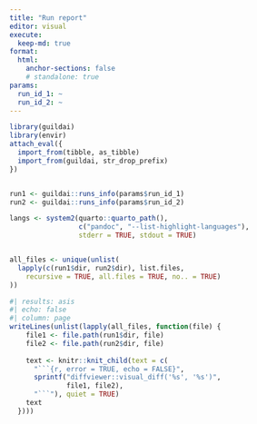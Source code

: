 ```yaml
---
title: "Run report"
editor: visual
execute:
  keep-md: true
format:
  html:
    anchor-sections: false
    # standalone: true
params:
  run_id_1: ~
  run_id_2: ~
---
```


```r
library(guildai)
library(envir)
attach_eval({
  import_from(tibble, as_tibble)
  import_from(guildai, str_drop_prefix)
})


run1 <- guildai::runs_info(params$run_id_1)
run2 <- guildai::runs_info(params$run_id_2)

langs <- system2(quarto::quarto_path(),
                 c("pandoc", "--list-highlight-languages"),
                 stderr = TRUE, stdout = TRUE)


all_files <- unique(unlist(
  lapply(c(run1$dir, run2$dir), list.files,
    recursive = TRUE, all.files = TRUE, no.. = TRUE)
))
```

```r
#| results: asis
#| echo: false
#| column: page
writeLines(unlist(lapply(all_files, function(file) {
    file1 <- file.path(run1$dir, file)
    file2 <- file.path(run2$dir, file)
    
    text <- knitr::knit_child(text = c(
      "```{r, error = TRUE, echo = FALSE}",
      sprintf("diffviewer::visual_diff('%s', '%s')",
              file1, file2),
      "```"), quiet = TRUE)
    text
  })))
```
